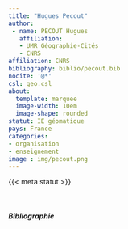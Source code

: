 ```yaml
---
title: "Hugues Pecout"
author: 
 - name: PECOUT Hugues
   affiliation:  
   - UMR Géographie-Cités 
   - CNRS
affiliation: CNRS   
bibliography: biblio/pecout.bib
nocite: '@*'
csl: geo.csl
about:
  template: marquee
  image-width: 10em
  image-shape: rounded
statut: IE géomatique
pays: France
categories: 
- organisation
- enseignement
image : img/pecout.png
---
```


{{< meta statut >}}

</br>

##### Bibliographie

::: {#refs}
:::
